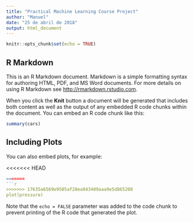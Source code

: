 ```yaml
---
title: "Practical Machine Learning Course Project"
author: "Manuel"
date: "25 de abril de 2018"
output: html_document
---
```


```r
knitr::opts_chunk$set(echo = TRUE)
```

## R Markdown

This is an R Markdown document. Markdown is a simple formatting syntax for authoring HTML, PDF, and MS Word documents. For more details on using R Markdown see <http://rmarkdown.rstudio.com>.

When you click the **Knit** button a document will be generated that includes both content as well as the output of any embedded R code chunks within the document. You can embed an R code chunk like this:

```r
summary(cars)
```

## Including Plots

You can also embed plots, for example:

<<<<<<< HEAD
```r
=======
```r
>>>>>>> 17635a6569e9505af28ea943409aaa9e5d865208
plot(pressure)
```

Note that the `echo = FALSE` parameter was added to the code chunk to prevent printing of the R code that generated the plot.
